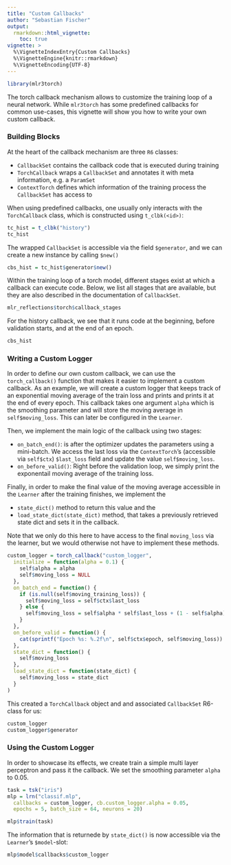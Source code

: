 ```yaml
---
title: "Custom Callbacks"
author: "Sebastian Fischer"
output:
  rmarkdown::html_vignette:
    toc: true
vignette: >
  %\VignetteIndexEntry{Custom Callbacks}
  %\VignetteEngine{knitr::rmarkdown}
  %\VignetteEncoding{UTF-8}
---
```


```r
library(mlr3torch)
```

The torch callback mechanism allows to customize the training loop of a neural network.
While `mlr3torch` has some predefined callbacks for common use-cases, this vignette will show you how to write your own custom callback.

### Building Blocks

At the heart of the callback mechanism are three `R6` classes:

* `CallbackSet` contains the callback code that is executed during training
* `TorchCallback` wraps a `CallbackSet` and annotates it with meta information, e.g. a `ParamSet`
* `ContextTorch` defines which information of the training process the `CallbackSet` has access to

When using predefined callbacks, one usually only interacts with the `TorchCallback` class, which is constructed using `t_clbk(<id>)`:

```r
tc_hist = t_clbk("history")
tc_hist
```

The wrapped `CallbackSet` is accessible via the field `$generator`, and we can create a new instance by calling `$new()`

```r
cbs_hist = tc_hist$generator$new()
```

Within the training loop of a torch model, different stages exist at which a callback can execute code.
Below, we list all stages that are available, but they are also described in the documentation of `CallbackSet`.

```r
mlr_reflections$torch$callback_stages
```

For the history callback, we see that it runs code at the beginning, before validation starts, and at the end of an epoch.

```r
cbs_hist
```

### Writing a Custom Logger

In order to define our own custom callback, we can use the `torch_callback()` function that makes it easier to implement a custom callback.
As an example, we will create a custom logger that keeps track of an exponential moving average of the train loss and prints and prints it at the end of every epoch.
This callback takes one argument `alpha` which is the smoothing parameter and will store the moving average in `self$moving_loss`.
This can later be configured in the `Learner`.

Then, we implement the main logic of the callback using two stages:

* `on_batch_end()`:  is after the optimizer updates the parameters using a mini-batch.
  We access the last loss via the `ContextTorch`'s (accessible via `self$ctx`) `$last_loss` field and update the value `self$moving_loss`.
* `on_before_valid()`: Right before the validation loop, we simply print the exponentail moving average of the training loss.

Finally, in order to make the final value of the moving average accessible in the `Learner` after the training finishes, we implement the

* `state_dict()` method to return this value and the
* `load_state_dict(state_dict)` method, that takes a previously retrieved state dict and sets it in the callback.

Note that we only do this here to have access to the final `moving_loss` via the learner, but we would otherwise not have to implement these methods.  

```r
custom_logger = torch_callback("custom_logger",
  initialize = function(alpha = 0.1) {
    self$alpha = alpha
    self$moving_loss = NULL
  },
  on_batch_end = function() {
    if (is.null(self$moving_training_loss)) {
      self$moving_loss = self$ctx$last_loss
    } else {
      self$moving_loss = self$alpha * self$last_loss + (1 - self$alpha) * self$moving_loss
    }
  },
  on_before_valid = function() {
    cat(sprintf("Epoch %s: %.2f\n", self$ctx$epoch, self$moving_loss))
  },
  state_dict = function() {
    self$moving_loss
  },
  load_state_dict = function(state_dict) {
    self$moving_loss = state_dict
  }
)
```

This created a `TorchCallback` object and and associated `CallbackSet` R6-class for us:

```r
custom_logger
custom_logger$generator
```

### Using the Custom Logger

In order to showcase its effects, we create train a simple multi layer perceptron and pass it the callback.
We set the smoothing parameter `alpha` to 0.05.

```r
task = tsk("iris")
mlp = lrn("classif.mlp",
  callbacks = custom_logger, cb.custom_logger.alpha = 0.05,
  epochs = 5, batch_size = 64, neurons = 20)

mlp$train(task)
```

The information that is returnede by `state_dict()` is now accessible via the `Learner`'s `$model`-slot:


```r
mlp$model$callbacks$custom_logger
```

